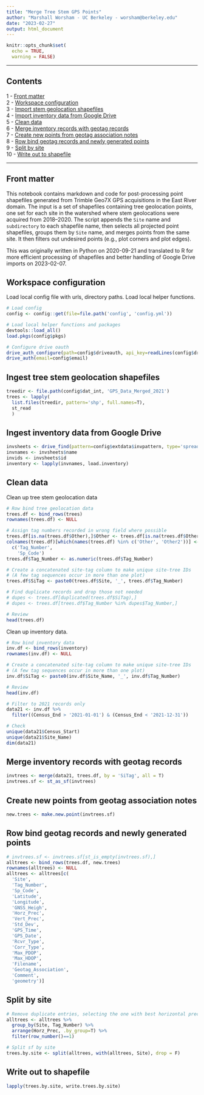 ```yaml
---
title: "Merge Tree Stem GPS Points"
author: "Marshall Worsham - UC Berkeley - worsham@berkeley.edu"
date: "2023-02-27"
output: html_document
---
```


```r
knitr::opts_chunk$set(
  echo = TRUE,
  warning = FALSE)
```

---

## Contents

1 - [Front matter](#front)<br>
2 - [Workspace configuration](#workspace)<br>
3 - [Import stem geolocation shapefiles](#stems)<br>
4 - [Import inventory data from Google Drive](#inv)<br>
5 - [Clean data](#clean)<br>
6 - [Merge inventory records with geotag records](#merge)<br>
7 - [Create new points from geotag association notes](#newpoints)<br>
8 - [Row bind geotag records and newly generated points](#bind)<br>
9 - [Split by site](#split)<br>
10 - [Write out to shapefile](#write)<br>

---

## Front matter <a id='front'></a>

This notebook contains markdown and code for post-processing point shapefiles generated from Trimble Geo7X GPS acquisitions in the East River domain. The input is a set of shapefiles containing tree geolocation points, one set for each site in the watershed where stem geolocations were acquired from 2018–2020. The script appends the `Site` name and `subdirectory` to each shapefile name, then selects all projected point shapefiles, groups them by `Site` name, and merges points from the same site. It then filters out undesired points (e.g., plot corners and plot edges).

This was originally written in Python on 2020-09-21 and translated to R for more efficient processing of shapefiles and better handling of Google Drive imports on 2023-02-07.

## Workspace configuration <a id='workspace'></a>
Load local config file with urls, directory paths. Load local helper functions. 
```r
# Load config
config <- config::get(file=file.path('config', 'config.yml'))

# Load local helper functions and packages
devtools::load_all()
load.pkgs(config$pkgs)

# Configure drive oauth
drive_auth_configure(path=config$driveauth, api_key=readLines(config$drivekey))
drive_auth(email=config$email)
```

## Ingest tree stem geolocation shapefiles<a id='stems'></a>
```r
treedir <- file.path(config$dat_int, 'GPS_Data_Merged_2021')
trees <- lapply(
  list.files(treedir, pattern='shp', full.names=T),
  st_read
  )
```

## Ingest inventory data from Google Drive <a id='inv'></a>
```r
invsheets <- drive_find(pattern=config$extdata$invpattern, type='spreadsheet')
invnames <- invsheets$name
invids <- invsheets$id
inventory <- lapply(invnames, load.inventory)
```

## Clean data <a id='clean'></a>

Clean up tree stem geolocation data
```r
# Row bind tree geolocation data
trees.df <- bind_rows(trees)
rownames(trees.df) <- NULL

# Assign tag numbers recorded in wrong field where possible
trees.df[is.na(trees.df$Other),]$Other <- trees.df[is.na(trees.df$Other),]$Other2
colnames(trees.df)[which(names(trees.df) %in% c('Other', 'Other2'))] <-
  c('Tag_Number',
    'Sp_Code')
trees.df$Tag_Number <- as.numeric(trees.df$Tag_Number)

# Create a concatenated site-tag column to make unique site-tree IDs
# (A few tag sequences occur in more than one plot)
trees.df$SiTag <- paste0(trees.df$Site, '_', trees.df$Tag_Number)

# Find duplicate records and drop those not needed
# dupes <- trees.df[duplicated(trees.df$SiTag),]
# dupes <- trees.df[trees.df$Tag_Number %in% dupes$Tag_Number,]

# Review
head(trees.df)
```

Clean up inventory data.
```r
# Row bind inventory data
inv.df <- bind_rows(inventory)
rownames(inv.df) <- NULL

# Create a concatenated site-tag column to make unique site-tree IDs
# (A few tag sequences occur in more than one plot)
inv.df$SiTag <- paste0(inv.df$Site_Name, '_', inv.df$Tag_Number)

# Review
head(inv.df)

# Filter to 2021 records only
data21 <- inv.df %>%
  filter((Census_End > '2021-01-01') & (Census_End < '2021-12-31'))

# Check
unique(data21$Census_Start)
unique(data21$Site_Name)
dim(data21)
```

## Merge inventory records with geotag records <a id='merge'></a>
``` r
invtrees <- merge(data21, trees.df, by = 'SiTag', all = T)
invtrees.sf <- st_as_sf(invtrees)
```

## Create new points from geotag association notes <a id='newpoints'></a>
```r
new.trees <- make.new.point(invtrees.sf)
```

## Row bind geotag records and newly generated points <a id='bind'></a> 
```r
# invtrees.sf <- invtrees.sf[st_is_empty(invtrees.sf),]
alltrees <- bind_rows(trees.df, new.trees)
rownames(alltrees) <- NULL
alltrees <- alltrees[c(
  'Site',
  'Tag_Number', 
  'Sp_Code',
  'Latitude',
  'Longitude',
  'GNSS_Heigh',
  'Horz_Prec',
  'Vert_Prec',
  'Std_Dev',
  'GPS_Time',
  'GPS_Date',
  'Rcvr_Type',
  'Corr_Type',
  'Max_PDOP',
  'Max_HDOP',
  'Filename',
  'Geotag_Association',
  'Comment',
  'geometry')]
```

## Split by site <a id='split'></a>
```r
# Remove duplicate entries, selecting the one with best horizontal precision
alltrees <- alltrees %>%
  group_by(Site, Tag_Number) %>%
  arrange(Horz_Prec, .by_group=T) %>%
  filter(row_number()==1)

# Split sf by site
trees.by.site <- split(alltrees, with(alltrees, Site), drop = F)
```

## Write out to shapefile <a id='write'></a>
```r
lapply(trees.by.site, write.trees.by.site)
```
